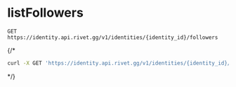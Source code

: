 # listFollowers
```
GET https://identity.api.rivet.gg/v1/identities/{identity_id}/followers
```


{/*<RequestExample>
```bash curl
curl -X GET 'https://identity.api.rivet.gg/v1/identities/{identity_id}/followers'
```
</RequestExample>*/}
